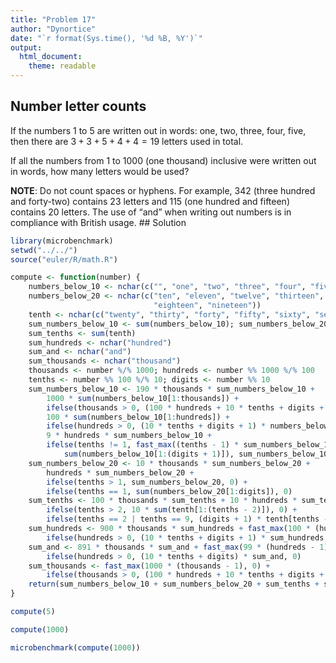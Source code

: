 ```yaml
---
title: "Problem 17"
author: "Dynortice"
date: "`r format(Sys.time(), '%d %B, %Y')`"
output:
  html_document:
    theme: readable
---
```

## Number letter counts

If the numbers $1$ to $5$ are written out in words: one, two, three, four, five, then there are $3 + 3 + 5 + 4 + 4 = 19$ letters used in total.

If all the numbers from $1$ to $1000$ (one thousand) inclusive were written out in words, how many letters would be used?

**NOTE**: Do not count spaces or hyphens. For example, $342$ (three hundred and forty-two) contains $23$ letters and $115$ (one hundred and fifteen) contains $20$ letters. The use of "and" when writing out numbers is in compliance with British usage.
## Solution
```r
library(microbenchmark)
setwd("../../")
source("euler/R/math.R")
```
```r
compute <- function(number) {
    numbers_below_10 <- nchar(c("", "one", "two", "three", "four", "five", "six", "seven", "eight", "nine"))
    numbers_below_20 <- nchar(c("ten", "eleven", "twelve", "thirteen", "fourteen", "fifteen", "sixteen", "seventeen",
                                "eighteen", "nineteen"))
    tenth <- nchar(c("twenty", "thirty", "forty", "fifty", "sixty", "seventy", "eighty", "ninety"))
    sum_numbers_below_10 <- sum(numbers_below_10); sum_numbers_below_20 <- sum(numbers_below_20)
    sum_tenths <- sum(tenth)
    sum_hundreds <- nchar("hundred")
    sum_and <- nchar("and")
    sum_thousands <- nchar("thousand")
    thousands <- number %/% 1000; hundreds <- number %% 1000 %/% 100
    tenths <- number %% 100 %/% 10; digits <- number %% 10
    sum_numbers_below_10 <- 190 * thousands * sum_numbers_below_10 +
        1000 * sum(numbers_below_10[1:thousands]) +
        ifelse(thousands > 0, (100 * hundreds + 10 * tenths + digits + 1) * numbers_below_10[thousands + 1], 0) +
        100 * sum(numbers_below_10[1:hundreds]) +
        ifelse(hundreds > 0, (10 * tenths + digits + 1) * numbers_below_10[hundreds + 1], 0) +
        9 * hundreds * sum_numbers_below_10 +
        ifelse(tenths != 1, fast_max((tenths - 1) * sum_numbers_below_10, 0) +
            sum(numbers_below_10[1:(digits + 1)]), sum_numbers_below_10)
    sum_numbers_below_20 <- 10 * thousands * sum_numbers_below_20 +
        hundreds * sum_numbers_below_20 +
        ifelse(tenths > 1, sum_numbers_below_20, 0) +
        ifelse(tenths == 1, sum(numbers_below_20[1:digits]), 0)
    sum_tenths <- 100 * thousands * sum_tenths + 10 * hundreds * sum_tenths +
        ifelse(tenths > 2, 10 * sum(tenth[1:(tenths - 2)]), 0) +
        ifelse(tenths == 2 | tenths == 9, (digits + 1) * tenth[tenths - 1], 0)
    sum_hundreds <- 900 * thousands * sum_hundreds + fast_max(100 * (hundreds - 1) * sum_hundreds, 0) +
        ifelse(hundreds > 0, (10 * tenths + digits + 1) * sum_hundreds, 0)
    sum_and <- 891 * thousands * sum_and + fast_max(99 * (hundreds - 1) * sum_and, 0) +
        ifelse(hundreds > 0, (10 * tenths + digits) * sum_and, 0)
    sum_thousands <- fast_max(1000 * (thousands - 1), 0) +
        ifelse(thousands > 0, (100 * hundreds + 10 * tenths + digits + 1) * sum_thousands, 0)
    return(sum_numbers_below_10 + sum_numbers_below_20 + sum_tenths + sum_hundreds + sum_and + sum_thousands)
}
```
```r
compute(5)
```
```r
compute(1000)
```
```r
microbenchmark(compute(1000))
```
